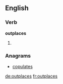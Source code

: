 ==English==

===Verb===
'''outplaces'''

# {{en-third-person singular of|outplace}}

===Anagrams===
* [[copulates#English|copulates]]

[[de:outplaces]]
[[fr:outplaces]]